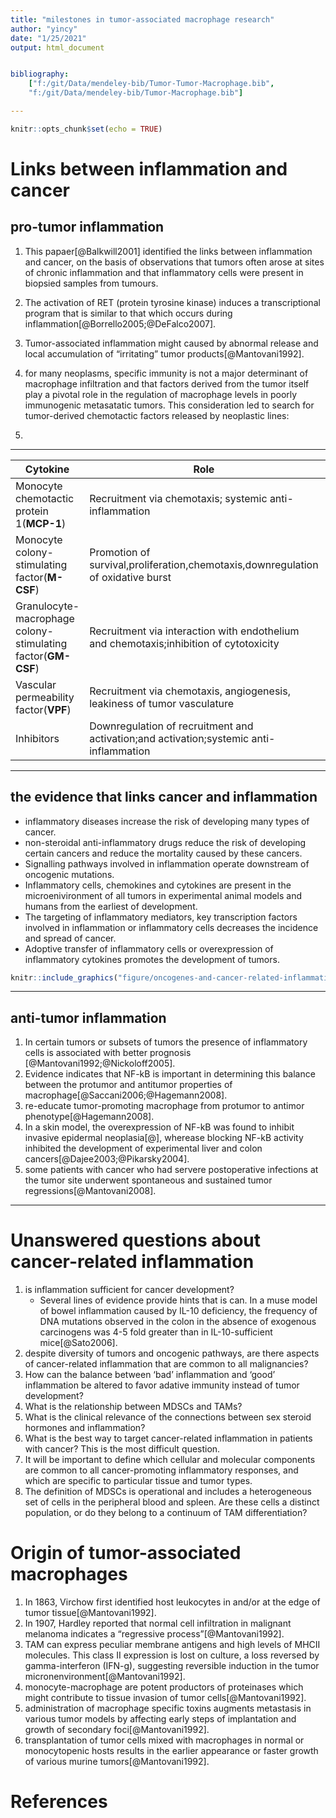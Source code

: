 ```yaml
---
title: "milestones in tumor-associated macrophage research"
author: "yincy"
date: "1/25/2021"
output: html_document


bibliography: 
    ["f:/git/Data/mendeley-bib/Tumor-Tumor-Macrophage.bib", 
    "f:/git/Data/mendeley-bib/Tumor-Macrophage.bib"] 

---
```


```r
knitr::opts_chunk$set(echo = TRUE)
```

# Links between inflammation and cancer  
## pro-tumor inflammation
1. This papaer[@Balkwill2001] identified the links between inflammation and cancer, on the basis of observations that tumors often arose at sites of chronic inflammation and that inflammatory cells were present in biopsied samples from tumours.    

2. The activation of RET (protein tyrosine kinase) induces a transcriptional program that is similar to that which occurs during inflammation[@Borrello2005;@DeFalco2007].  

3. Tumor-associated inflammation might caused by abnormal release and local accumulation of "irritating" tumor products[@Mantovani1992].

4. for many neoplasms, specific immunity is not a major determinant of macrophage infiltration and that factors derived from the tumor itself play a pivotal role in the regulation of macrophage levels in poorly immunogenic metasatatic tumors. This consideration led to search for tumor-derived chemotactic factors released by neoplastic lines:  

5. 

---

**Cytokine**|**Role**
--|--|--
Monocyte chemotactic protein 1(**MCP-1**)|Recruitment via chemotaxis; systemic anti-inflammation
Monocyte colony-stimulating factor(**M-CSF**)|Promotion of survival,proliferation,chemotaxis,downregulation of oxidative burst
Granulocyte-macrophage colony-stimulating factor(**GM-CSF**)|Recruitment via interaction with endothelium and chemotaxis;inhibition of cytotoxicity
Vascular permeability factor(**VPF**)|Recruitment via chemotaxis, angiogenesis, leakiness of tumor vasculature
Inhibitors|Downregulation of recruitment and activation;and activation;systemic anti-inflammation

---

## the evidence that links cancer and inflammation  
+ inflammatory diseases increase the risk of developing many types of cancer.  
+ non-steroidal anti-inflammatory drugs reduce the risk of developing certain cancers and reduce the mortality caused by these cancers.  
+ Signalling pathways involved in inflammation operate downstream of oncogenic mutations.  
+ Inflammatory cells, chemokines and cytokines are present in the microenivironment of all tumors in experimental animal models and humans from the earliest of development.  
+ The targeting of inflammatory mediators, key transcription factors involved in inflammation or inflammatory cells decreases the incidence and spread of cancer.  
+ Adoptive transfer of inflammatory cells or overexpression of inflammatory cytokines promotes the development of tumors.  


```r
knitr::include_graphics("figure/oncogenes-and-cancer-related-inflammation.PNG")
```

---

## anti-tumor inflammation  
1. In certain tumors or subsets of tumors the presence of inflammatory cells is associated with better prognosis [@Mantovani1992;@Nickoloff2005].  
2. Evidence indicates that NF-kB is important in determining this balance between the protumor and antitumor properties of macrophage[@Saccani2006;@Hagemann2008].  
3. re-educate tumor-promoting macrophage from protumor to antimor phenotype[@Hagemann2008].  
4. In a skin model, the overexpression of NF-kB was found to inhibit invasive epidermal neoplasia[@], wherease blocking NF-kB activity inhibited the development of experimental liver and colon cancers[@Dajee2003;@Pikarsky2004].
5. some patients with cancer who had servere postoperative infections at the tumor site underwent spontaneous and sustained tumor regressions[@Mantovani2008].  

---

# Unanswered questions about cancer-related inflammation  
1. is inflammation sufficient for cancer development?  
    + Several lines of evidence provide hints that is can. In a muse model of bowel inflammation caused by IL-10 deficiency, the frequency of DNA mutations observed in the colon in the absence of exogenous carcinogens was 4-5 fold greater than in IL-10-sufficient mice[@Sato2006].  
    
2. despite diversity of tumors and oncogenic pathways, are there aspects of cancer-related inflammation that are common to all malignancies?  
3. How can the balance between 'bad' inflammation and 'good' inflammation be altered to favor adative immunity instead of tumor development?  
4. What is the relationship between MDSCs and TAMs?  
5. What is the clinical relevance of the connections between sex steroid hormones and inflammation?  
6. What is the best way to target cancer-related inflammation in patients with cancer? This is the most difficult question.  
7. It will be important to define which cellular and molecular components are common to all cancer-promoting inflammatory responses, and which are specific to particular tissue and tumor types.  
8. The definition of MDSCs is operational and includes a heterogeneous set of cells in the peripheral blood and spleen. Are these cells a distinct population, or do they belong to a continuum of TAM differentiation?  


# Origin of tumor-associated macrophages  
1. In 1863, Virchow first identified host leukocytes in and/or at the edge of tumor tissue[@Mantovani1992].  
2. In 1907, Hardley reported that normal cell infiltration in malignant melanoma indicates a "regressive process"[@Mantovani1992]. 
3. TAM can express peculiar membrane antigens and high levels of MHCII molecules. This class II expression is lost on culture, a loss reversed by gamma-interferon (IFN-g), suggesting reversible induction in the tumor micronenvironment[@Mantovani1992].  
4. monocyte-macrophage are potent productors of proteinases which might contribute to tissue invasion of tumor cells[@Mantovani1992].  
5. administration of macrophage specific toxins augments metastasis in various tumor models by affecting early steps of implantation and growth of secondary foci[@Mantovani1992].  
6. transplantation of tumor cells mixed with macrophages in normal or monocytopenic hosts results in the earlier appearance or faster growth of various murine tumors[@Mantovani1992].  






# References  

